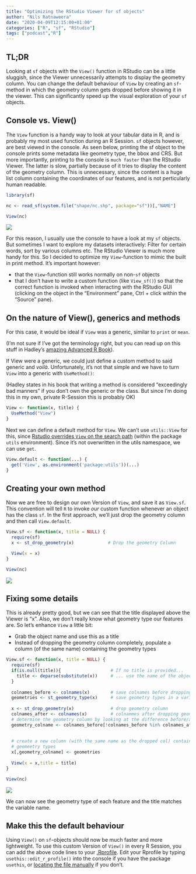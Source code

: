 ```yaml
---
title: "Optimizing the RStudio Viewer for sf objects"
author: "Nils Ratnaweera"
date: "2020-04-09T12:15:00+01:00"
categories: ["R", "sf", "RStudio"]
tags: ["podcast","R"]
---
```


## TL;DR

Looking at `sf` objects with the `View()` function in RStudio can be a little sluggish, since the Viewer unnecessarily attempts to display the geometry column. You can change the default behaviour of `View` by creating an `sf`-method in which the geometry column gets dropped before showing it in the viewer. This can significantly speed up the visual exploration of your `sf` objects.


## Console vs. View()

The `View` function is a handy way to look at your tabular data in R, and is probably my most used function during an R Session. `sf` objects however, are best viewed in the console. As seen below, printing the sf object to the console prints some metadata like geometry type, the bbox and CRS. But more importantly, printing to the console is `much faster` than the RStudio Viewer. The latter is slow, partially because of it tries to display the content of the geometry column. This is unnecessary, since the content is a huge list column containing the coordinates of our features, and is not perticularly human readable.

```r
library(sf)

nc <- read_sf(system.file("shape/nc.shp", package="sf"))[,"NAME"]
```


```r
View(nc)
```

![](/img/viewer_sf_normal.jpg)

For this reason, I usually use the console to have a look at my `sf` objects. But sometimes I want to explore my datasets interactively: Filter for certain words, sort by various columns etc. The RStudio Viewer is much more handy for this. So I decided to optimize my `View`-function to mimic the built in print method. It's important however:

- that the `View`-function still works normally on non-`sf` objects
- that I don't have to write a custom function (like `View_sf()`) so that the correct function is invoked when interacting with the RStudio GUI (clicking on the object in the "Environment" pane, Ctrl + click within the "Source" pane).

## On the nature of View(), generics and methods

For this case, it would be ideal if `View` was a generic, similar to `print` or `mean`. 

(I'm not sure if I've got the terminology right, but you can read up on this stuff in Hadley's [amazing Advanced R Book](https://adv-r.hadley.nz/s3.html#s3-arguments)).

If View were a generic, we could just define a custom method to said generic and *voilà*. Unfortunately, it's not that simple and we have to turn `View` into a generic with `UseMethod()`:

(Hadley states in his book that writing a method is considered "exceedingly bad manners" if you don't own the generic or the class. But since I'm doing this in my own, private R-Session this is probably OK)

```r
View <- function(x, title) {
  UseMethod("View")
}
```

Next we can define a default method for `View`. We can't use `utils::View` for this, since [Rstudio overrides `View` on the search path](https://stackoverflow.com/q/41532300/4139249) (within the package `utils` environment). Since it's not overwritten in the utils namespace, we can use `get`. 

```r
View.default <- function(...) {
  get('View', as.environment('package:utils'))(...)
}
```

## Creating your own method

Now we are free to design our own Version of `View`, and save it as `View.sf`. This convention will tell `R` to invoke *our* custom function whenever an object has the class `sf`. In the first approach, we'll just drop the geometry column and then call `View.default`.

```r
View.sf <- function(x, title = NULL) {
  require(sf)
  x <- st_drop_geometry(x)             # Drop the geometry Column

  View(x = x) 
}
```



```r
View(nc)
```


![](/img/viewer_sf_custom1.jpg)

## Fixing some details

This is already pretty good, but we can see that the title displayed above the Viewer is "x". Also, we don't really know what geometry type our features are. So let's enhance `View` a little bit:

- Grab the object name and use this as a title
- Instead of dropping the geometry column completely, populate a column (of the same name) containing the geometry types

```r

View.sf <- function(x, title = NULL) {
  require(sf)
  if(is.null(title)){                   # If no title is provided...
    title <- deparse(substitute(x))     # ... use the name of the object
  }
  
  colnames_before <- colnames(x)        # save colnames before dropping geometry-col
  geometries <- st_geometry_type(x)     # save geometry types in a variable
  
  x <- st_drop_geometry(x)              # drop geometry column
  colnames_after <- colnames(x)         # colnammes after dropping geometry-col
  # determine the geometry column by looking at the difference before/after
  geometry_colname <- colnames_before[!colnames_before %in% colnames_after]
  
  
  # create a new column (with the same name as the dropped col) containing the 
  # geomeetry types
  x[,geometry_colname] <- geometries
  
  View(x = x,title = title) 
}
```


```r
View(nc)
```

![](/img/viewer_sf_custom2.jpg)

We can now see the geometry type of each feature and the title matches the variable name.

## Make this the default behaviour

Using `View()` on `sf`-objects should now be much faster and more lightweight. To use this custom Version of `View()` in every R Session, you can add the above code lines to your [.Rprofile](https://rstats.wtf/r-startup.html#rprofile). Edit your Rprofile by typing `usethis::edit_r_profile()` into the console if you have the package `usethis`, or [locating the file manually](https://stackoverflow.com/q/13735745/4139249) if you don't.


